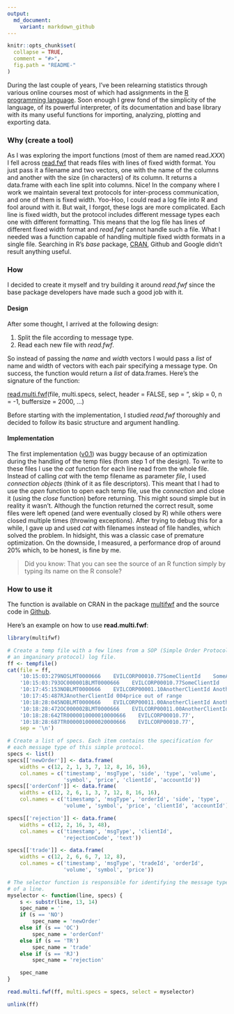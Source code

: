 ```yaml
---
output:
  md_document:
    variant: markdown_github
---
```


```r
knitr::opts_chunk$set(
  collapse = TRUE,
  comment = "#>",
  fig.path = "README-"
)
```

During the last couple of years, I've been relearning statistics through various online courses most of which had assignments in the [R programming language](https://www.r-project.org/about.html). Soon enough I grew fond of the simplicity of the language, of its powerful interpreter, of its documentation and base library with its many useful functions for importing, analyzing, plotting and exporting data.

### Why (create a tool)

As I was exploring the import functions (most of them are named read.*XXX*) I fell across [read.fwf](https://stat.ethz.ch/R-manual/R-devel/library/utils/html/read.fwf.html) that reads files with lines of fixed width format. You just pass it a filename and two vectors, one with the name of the columns and another with the size (in characters) of its column. It returns a data.frame with each line split into columns. Nice! In the company where I work we maintain several text protocols for inter-process communication, and one of them is fixed width. Yoo-Hoo, I could read a log file into R and fool around with it. But wait, I forgot, these logs are more complicated. Each line is fixed width, but the protocol includes different message types each one with different formatting. This means that the log file has lines of different fixed width format and *read.fwf* cannot handle such a file. What I needed was a function capable of handling multiple fixed width formats in a single file. Searching in R's *base* package, [CRAN](https://cran.r-project.org), Github and Google didn't result anything useful.

### How

I decided to create it myself and try building it around *read.fwf* since the base package developers have made such a good job with it.

#### Design

After some thought, I arrived at the following design:

1. Split the file according to message type.
2. Read each new file with *read.fwf*.

So instead of passing the *name* and *width* vectors I would pass a *list* of name and width of vectors with each pair specifying a message type. On success, the function would return a *list* of data.frames. Here's the signature of the function:

[read.multi.fwf](http://finzi.psych.upenn.edu/library/multifwf/html/read.multi.fwf.html)(file, multi.specs, select, header = FALSE, sep = "\t",
  skip = 0, n = -1, buffersize = 2000, ...)

Before starting with the implementation, I studied *read.fwf* thoroughly and decided to follow its basic structure and  argument handling. 

#### Implementation

The first implementation ([v0.1](https://github.com/prontog/multifwf/releases/tag/v0.1)) was buggy because of an optimization during the handling of the temp files (from step 1 of the design). To write to these files I use the *cat* function for each line read from the whole file. Instead of calling *cat* with the temp filename as parameter *file*, I used *connection objects* (think of it as file descriptors). This meant that I had to use the *open* function to open each temp file, use the *connection* and close it (using the *close* function) before returning. This might sound simple but in reality it wasn't. Although the function returned the correct result, some files were left opened (and were eventually closed by R) while others were closed multiple times (throwing exceptions). After trying to debug this for a while, I gave up and used *cat* with filenames instead of file handles, which solved the problem. In hidsight, this was a classic case of premature optimization. On the downside, I measured, a performance drop of around 20% which, to be honest, is fine by me.

> Did you know: That you can see the source of an R function simply by typing its name on the R console?

### How to use it

The function is available on CRAN in the package [multifwf](https://cran.r-project.org/web/packages/multifwf/index.html) and the source code in [Github](https://github.com/prontog/multifwf).

Here's an example on how to use **read.multi.fwf**:

```r
library(multifwf)

# Create a temp file with a few lines from a SOP (Simple Order Protocol,
# an imganinary protocol) log file.
ff <- tempfile()
cat(file = ff, 
    '10:15:03:279NOSLMT0000666    EVILCORP00010.77SomeClientId    SomeAccountId   ',
    '10:15:03:793OC000001BLMT0000666    EVILCORP00010.77SomeClientId    SomeAccountId   ',
    '10:17:45:153NOBLMT0000666    EVILCORP00001.10AnotherClientId AnotherAccountId',
    '10:17:45:487RJAnotherClientId 004price out of range                              ',
    '10:18:28:045NOBLMT0000666    EVILCORP00011.00AnotherClientId AnotherAccountId',
    '10:18:28:472OC000002BLMT0000666    EVILCORP00011.00AnotherClientId AnotherAccountId',
    '10:18:28:642TR0000010000010000666    EVILCORP00010.77',
    '10:18:28:687TR0000010000020000666    EVILCORP00010.77', 
    sep = '\n')

# Create a list of specs. Each item contains the specification for
# each message type of this simple protocol.
specs <- list()
specs[['newOrder']] <- data.frame(
    widths = c(12, 2, 1, 3, 7, 12, 8, 16, 16), 
    col.names = c('timestamp', 'msgType', 'side', 'type', 'volume', 
                  'symbol', 'price', 'clientId', 'accountId'))
specs[['orderConf']] <- data.frame(
    widths = c(12, 2, 6, 1, 3, 7, 12, 8, 16, 16), 
    col.names = c('timestamp', 'msgType', 'orderId', 'side', 'type', 
                  'volume', 'symbol', 'price', 'clientId', 'accountId'))

specs[['rejection']] <- data.frame(
    widths = c(12, 2, 16, 3, 48), 
    col.names = c('timestamp', 'msgType', 'clientId', 
                  'rejectionCode', 'text'))

specs[['trade']] <- data.frame(
    widths = c(12, 2, 6, 6, 7, 12, 8), 
    col.names = c('timestamp', 'msgType', 'tradeId', 'orderId', 
                  'volume', 'symbol', 'price'))

# The selector function is responsible for identifying the message type 
# of a line.
myselector <- function(line, specs) {
    s <- substr(line, 13, 14)
    spec_name = ''
    if (s == 'NO')
        spec_name = 'newOrder'
    else if (s == 'OC')
        spec_name = 'orderConf'
    else if (s == 'TR')
        spec_name = 'trade'
    else if (s == 'RJ')
        spec_name = 'rejection'

    spec_name
}

read.multi.fwf(ff, multi.specs = specs, select = myselector)

unlink(ff)
```

